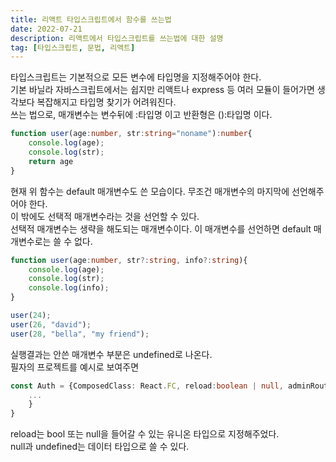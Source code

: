 ```yaml
---
title: 리액트 타입스크립트에서 함수를 쓰는법
date: 2022-07-21
description: 리액트에서 타입스크립트를 쓰는법에 대한 설명
tag: [타입스크립트, 문법, 리액트]
---
```


타입스크립트는 기본적으로 모든 변수에 타입명을 지정해주어야 한다.  
기본 바닐라 자바스크립트에서는 쉽지만 리액트나 express 등 여러 모듈이 들어가면 생각보다 복잡해지고 타입명 찾기가 어려워진다.  
쓰는 법으로, 매개변수는 변수뒤에 :타입명 이고 반환형은 ():타입명 이다.  
```typescript
function user(age:number, str:string="noname"):number{
    console.log(age);
    console.log(str);
    return age
}
```

현재 위 함수는 default 매개변수도 쓴 모습이다. 무조건 매개변수의 마지막에 선언해주어야 한다.  
이 밖에도 선택적 매개변수라는 것을 선언할 수 있다.  
선택적 매개변수는 생략을 해도되는 매개변수이다. 이 매개변수를 선언하면 default 매개변수로는 쓸 수 없다.  
```typescript
function user(age:number, str?:string, info?:string){
    console.log(age);
    console.log(str);
    console.log(info);
}

user(24);
user(26, "david");
user(28, "bella", "my friend");
```

실행결과는 안쓴 매개변수 부분은 undefined로 나온다.  
필자의 프로젝트를 예시로 보여주면
```typescript
const Auth = {ComposedClass: React.FC, reload:boolean | null, adminRoute:boolean = false):Function => {
    ...
    }
}
```
reload는 bool 또는 null을 들어갈 수 있는 유니온 타입으로 지정해주었다.  
null과 undefined는 데이터 타입으로 쓸 수 있다.  
